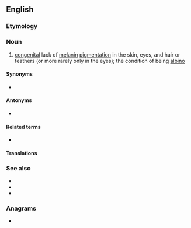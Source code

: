 ==English==
{{wikipedia|Albinism|albinism}}

===Etymology===
{{suffix|en|albino|ism}}

===Noun===
{{en-noun|~}}

# [[congenital]] lack of [[melanin]] [[pigment]]ation in the skin, eyes, and hair or feathers (or more rarely only in the eyes); the condition of being [[albino]]

====Synonyms====
* {{l|en|albinism}}

====Antonyms====
* {{l|en|melanism}}

====Related terms====
* {{l|en|albino}}

====Translations====
{{trans-see|albinism}}

===See also===
* {{l|en|axanthism}}
* {{l|en|leucism}}
* {{l|en|vitiligo}}

===Anagrams===
* {{anagrams|en|a=abiilmnos|Mobilians|binomials}}